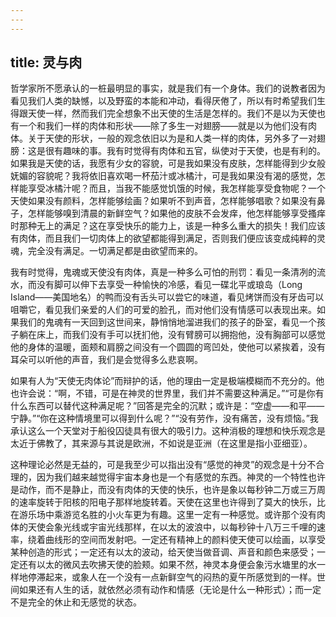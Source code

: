 ```yaml
---
---
---
```

title: 灵与肉
---



哲学家所不愿承认的一桩最明显的事实，就是我们有一个身体。我们的说教者因为看见我们人类的缺憾，以及野蛮的本能和冲动，看得厌倦了，所以有时希望我们生得跟天使一样，然而我们完全想象不出天使的生活是怎样的。我们不是以为天使也有一个和我们一样的肉体和形状——除了多生一对翅膀——就是以为他们没有肉体。关于天使的形状，一般的观念依旧以为是和人类一样的肉体，另外多了一对翅膀：这是很有趣味的事。我有时觉得有肉体和五官，纵使对于天使，也是有利的。如果我是天使的话，我愿有少女的容貌，可是我如果没有皮肤，怎样能得到少女般妩媚的容貌呢？我将依旧喜欢喝一杯茄汁或冰橘汁，可是我如果没有渴的感觉，怎样能享受冰橘汁呢？而且，当我不能感觉饥饿的时候，我怎样能享受食物呢？一个天使如果没有颜料，怎样能够绘画？如果听不到声音，怎样能够唱歌？如果没有鼻子，怎样能够嗅到清晨的新鲜空气？如果他的皮肤不会发痒，他怎样能够享受搔痒时那种无上的满足？这在享受快乐的能力上，该是一种多么重大的损失！我们应该有肉体，而且我们一切肉体上的欲望都能得到满足，否则我们便应该变成纯粹的灵魂，完全没有满足。一切满足都是由欲望而来的。

我有时觉得，鬼魂或天使没有肉体，真是一种多么可怕的刑罚：看见一条清冽的流水，而没有脚可以伸下去享受一种愉快的冷感，看见一碟北平或琅岛（Long Island——美国地名）的鸭而没有舌头可以尝它的味道，看见烤饼而没有牙齿可以咀嚼它，看见我们亲爱的人们的可爱的脸孔，而对他们没有情感可以表现出来。如果我们的鬼魂有一天回到这世间来，静悄悄地溜进我们的孩子的卧室，看见一个孩子躺在床上，而我们没有手可以抚扪他，没有臂膀可以拥抱他，没有胸部可以感觉他的身体的温暖，面颊和肩膀之间没有一个圆圆的弯凹处，使他可以紧挨着，没有耳朵可以听他的声音，我们是会觉得多么悲哀啊。

如果有人为“天使无肉体论”而辩护的话，他的理由一定是极端模糊而不充分的。他也许会说：“啊，不错，可是在神灵的世界里，我们并不需要这种满足。”“可是你有什么东西可以替代这种满足呢？”回答是完全的沉默；或许是：“空虚——和平——宁静。”“你在这种情境里可以得到什么呢？”“没有劳作，没有痛苦，没有烦恼。”我承认这么一个天堂对于船役囚徒具有很大的吸引力。这种消极的理想和快乐观念是太近于佛教了，其来源与其说是欧洲，不如说是亚洲（在这里是指小亚细亚）。

这种理论必然是无益的，可是我至少可以指出没有“感觉的神灵”的观念是十分不合理的，因为我们越来越觉得宇宙本身也是一个有感觉的东西。神灵的一个特性也许是动作，而不是静止，而没有肉体的天使的快乐，也许是象以每秒钟二万或三万周的速率旋转于阳核的阳电子那样地旋转着。天使在这里也许得到了莫大的快乐，比在游乐场中乘游览名胜的小火车更为有趣。这里一定有一种感觉。或许那个没有肉体的天使会象光线或宇宙光线那样，在以太的波浪中，以每秒钟十八万三千哩的速率，绕着曲线形的空间而发射吧。一定还有精神上的颜料使天使可以绘画，以享受某种创造的形式；一定还有以太的波动，给天使当做音调、声音和颜色来感受；一定还有以太的微风去吹拂天使的脸颊。如果不然，神灵本身便会象污水塘里的水一样地停滞起来，或象人在一个没有一点新鲜空气的闷热的夏午所感觉到的一样。世间如果还有人生的话，就依然必须有动作和情感（无论是什么一种形式）；而一定不是完全的休止和无感觉的状态。
